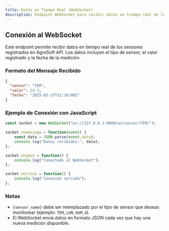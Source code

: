 ```yaml
---
title: Datos en Tiempo Real (WebSocket)
description: Endpoint WebSocket para recibir datos en tiempo real de los sensores en AgroSoft API
---
```



<ApiBaseBanner 
  method="WebSocket" 
  path="/ws/sensor/{sensor_name}/" 
  path="/ws/sensor/:id/"
  baseUrl="ws://127.0.0.1:8000" 
/>

## Conexión al WebSocket

Este endpoint permite recibir datos en tiempo real de los sensores 
registrados en AgroSoft API. Los datos incluyen el tipo de sensor, 
el valor registrado y la fecha de la medición.

### Formato del Mensaje Recibido

```json
{
  "sensor": "TEM",
  "valor": 24.7,
  "fecha": "2025-03-27T12:10:00Z"
}
```

### Ejemplo de Conexión con JavaScript

```javascript
const socket = new WebSocket("ws://127.0.0.1:8000/ws/sensor/TEM/");

socket.onmessage = function(event) {
    const data = JSON.parse(event.data);
    console.log("Datos recibidos:", data);
};

socket.onopen = function() {
    console.log("Conectado al WebSocket");
};

socket.onclose = function() {
    console.log("Conexión cerrada");
};
```

### Notas
- `{sensor_name}` debe ser reemplazado por el tipo de sensor que deseas monitorear (ejemplo: `TEM`, `LUM`, `HUM_A`).
- El WebSocket envía datos en formato JSON cada vez que hay una nueva medición disponible.

